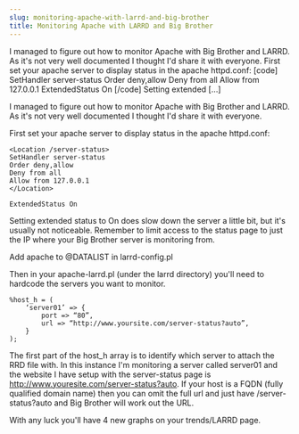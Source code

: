 ```yaml
---
slug: monitoring-apache-with-larrd-and-big-brother
title: Monitoring Apache with LARRD and Big Brother
---
```

<p>I managed to figure out how to monitor Apache with Big Brother and LARRD. As it's not very well documented I thought I'd share it with everyone. First set your apache server to display status in the apache httpd.conf: [code] SetHandler server-status Order deny,allow Deny from all Allow from 127.0.0.1 ExtendedStatus On [/code] Setting extended [&hellip;]</p>


<!--truncate-->
I managed to figure out how to monitor Apache with Big Brother and LARRD. As it's not very well documented I thought I'd share it with everyone.  

First set your apache server to display status in the apache httpd.conf:  

```
<Location /server-status>
SetHandler server-status
Order deny,allow
Deny from all
Allow from 127.0.0.1
</Location>  

ExtendedStatus On
```

Setting extended status to On does slow down the server a little bit, but it's usually not noticeable. Remember to limit access to the status page to just the IP where your Big Brother server is monitoring from.  

Add apache to @DATALIST in larrd-config.pl  

Then in your apache-larrd.pl (under the larrd directory) you'll need to hardcode the servers you want to monitor.  

```
%host_h = (
    ‘server01’ => {
        port => “80”,
        url => “http://www.yoursite.com/server-status?auto”,
    }
);
``` 

The first part of the host_h array is to identify which server to attach the RRD file with. In this instance I'm monitoring a server called server01 and the website I have setup with the server-status page is http://www.youresite.com/server-status?auto. If your host is a FQDN (fully qualified domain name) then you can omit the full url and just have /server-status?auto and Big Brother will work out the URL.  

With any luck you'll have 4 new graphs on your trends/LARRD page.  

